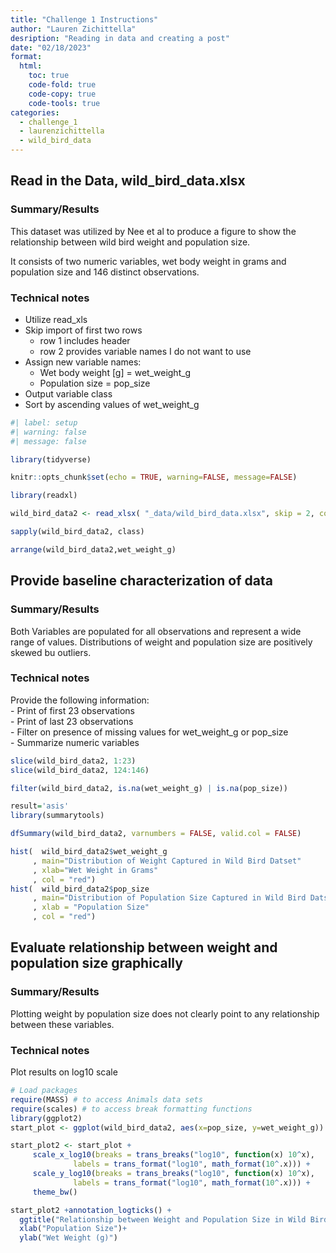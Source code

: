 ```yaml
---
title: "Challenge 1 Instructions"
author: "Lauren Zichittella"
desription: "Reading in data and creating a post"
date: "02/18/2023"
format:
  html:
    toc: true
    code-fold: true
    code-copy: true
    code-tools: true
categories:
  - challenge_1
  - laurenzichittella
  - wild_bird_data
---
```


## Read in the Data, wild_bird_data.xlsx  

### Summary/Results  

This dataset was utilized by Nee et al to produce a figure to show the relationship
between wild bird weight and population size. 

It consists of two numeric variables, wet body weight in grams and population size
and 146 distinct observations. 

### Technical notes  
- Utilize read_xls  
- Skip import of first two rows  
  - row 1 includes header   
  - row 2 provides variable names I do not want to use  
- Assign new variable names: 
    - Wet body weight [g] = wet_weight_g  
    - Population size = pop_size  
- Output variable class       
- Sort by ascending values of wet_weight_g 


```r
#| label: setup
#| warning: false
#| message: false

library(tidyverse)

knitr::opts_chunk$set(echo = TRUE, warning=FALSE, message=FALSE)

library(readxl)

wild_bird_data2 <- read_xlsx( "_data/wild_bird_data.xlsx", skip = 2, col_names = c("wet_weight_g", "pop_size"))

sapply(wild_bird_data2, class)

arrange(wild_bird_data2,wet_weight_g)
```

## Provide baseline characterization of data 

### Summary/Results  
Both Variables are populated for all observations and represent a wide range of values. Distributions of weight and population size are positively skewed bu outliers. 

### Technical notes
Provide the following information:   
- Print of first 23 observations   
- Print of last 23 observations   
- Filter on presence of missing values for wet_weight_g or pop_size   
- Summarize numeric variables  
  
```r

slice(wild_bird_data2, 1:23)
slice(wild_bird_data2, 124:146)

filter(wild_bird_data2, is.na(wet_weight_g) | is.na(pop_size))

result='asis'
library(summarytools)

dfSummary(wild_bird_data2, varnumbers = FALSE, valid.col = FALSE)

hist(  wild_bird_data2$wet_weight_g
     , main="Distribution of Weight Captured in Wild Bird Datset"
     , xlab="Wet Weight in Grams"
     , col = "red")
hist(  wild_bird_data2$pop_size
     , main="Distribution of Population Size Captured in Wild Bird Datset"
     , xlab = "Population Size"
     , col = "red")

```

## Evaluate relationship between weight and population size graphically 

### Summary/Results  
Plotting weight by population size does not clearly point to any relationship between these variables.  
  
### Technical notes
Plot results on log10 scale  
  
```r
# Load packages
require(MASS) # to access Animals data sets
require(scales) # to access break formatting functions
library(ggplot2)
start_plot <- ggplot(wild_bird_data2, aes(x=pop_size, y=wet_weight_g)) + geom_point()

start_plot2 <- start_plot +
     scale_x_log10(breaks = trans_breaks("log10", function(x) 10^x),
              labels = trans_format("log10", math_format(10^.x))) +
     scale_y_log10(breaks = trans_breaks("log10", function(x) 10^x),
              labels = trans_format("log10", math_format(10^.x))) +
     theme_bw() 

start_plot2 +annotation_logticks() +
  ggtitle("Relationship between Weight and Population Size in Wild Birds") +
  xlab("Population Size")+
  ylab("Wet Weight (g)")

```
